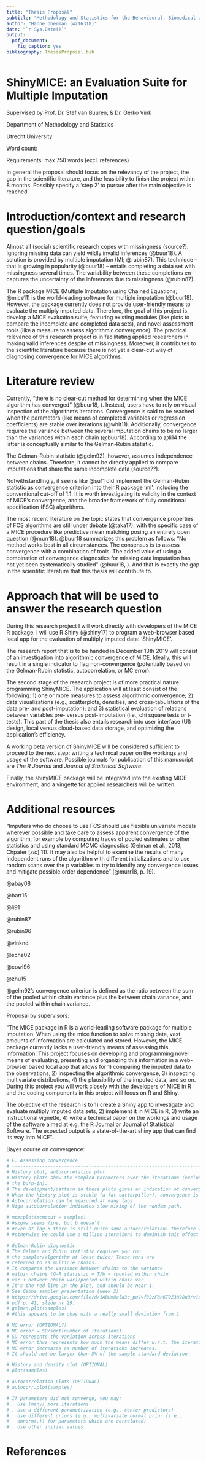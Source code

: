 ```yaml
---
title: "Thesis Proposal"
subtitle: "Methodology and Statistics for the Behavioural, Biomedical and Social Sciences"
author: "Hanne Oberman (4216318)"
date: "`r Sys.Date()`"
output: 
  pdf_document: 
    fig_caption: yes
bibliography: ThesisProposal.bib
---
```


\centering

# ShinyMICE: an Evaluation Suite for Multiple Imputation

Supervised by Prof. Dr. Stef van Buuren, & Dr. Gerko Vink

Department of Methodology and Statistics 

Utrecht University

Word count: 

\raggedright 

Requirements: max 750 words (excl. references)

In general the proposal should focus on the relevancy of the project, the gap in the scientific literature, and the feasibility to finish the project within 8 months. Possibly specify a 'step 2' to pursue after the main objective is reached.


\newpage





# Introduction/context and research question/goals

Almost all (social) scientific research copes with missingness (source?). Ignoring missing data can yield wildly invalid inferences (@buur18). A solution is provided by multiple imputation (MI; @rubin87). This technique -- that is growing in popularity (@buur18) -- entails completing a data set with missingness several times. The variability between these completions en-captures the uncertainty of the inferences due to missingness (@rubin87). 

The R package MICE (Multiple Imputation using Chained Equations; @mice11) is the world-leading software for multiple imputation (@buur18). However, the package currently does not provide user-friendly means to evaluate the multiply imputed data. Therefore, the goal of this project is develop a MICE evaluation suite, featuring existing modules (like plots to compare the incomplete and completed data sets), and novel assessment tools (like a measure to assess algorithmic convergence). The practical relevance of this research project is in facilitating applied researchers in making valid inferences despite of missingness. Moreover, it contributes to the scientific literature because there is not yet a clear-cut way of diagnosing convergence for MICE algorithms.

# Literature review

Currently, “there is no clear-cut method for determining when the MICE algorithm has converged” (@buur18, \textsection 6.5). Instead, users have to rely on visual inspection of the algorithm's iterations. Convergence is said to be reached when the parameters (like means of completed variables or regression coefficients) are stable over iterations (@whit11). 
<!-- "As MICE is an iterative procedure, it is important that convergence is achieved. This may be checked by computing, at each cycle, the means of imputed values and/or the values of regression coefficients, and seeing if they are stable" (@whit11, p. 394). -->
Additionally, convergence requires the variance between the several imputation chains to be no larger than the variances within each chain (@buur18). 
<!-- “Convergence is diagnosed when the variance between different sequences is no larger than the variance within each individual sequence” (@buur18, \textsection 6.5).  -->
According to @li14 the latter is conceptually similar to the Gelman-Rubin statistic. 
<!-- "A common diagnostic tool is to plot one or more parameters against the iteration number and assess convergence by how different the variance between different sequences is relative to the variance within each individual sequence, similar to the Gelman-Rubin statistic (Gelman and Rubin, 1992) used in Markov chain Monte Carlo (MCMC) diagnostics" (@li14, \textsection 4.3). -->


The Gelman-Rubin statistic (@gelm92), however, assumes independence between chains. Therefore, it cannot be directly applied to compare imputations that share the same incomplete data (source??).  

Notwithstandlingly, it seems like @su11 did implement the Gelman-Rubin statistic as convergence criterion into their R package 'mi', including the conventional cut-off of 1.1.
<!-- "R.hat: The value of the $\hat{R}$ statistic used as a convergence criterion. The default is 1.1 (Gelman and Rubin 1992; Gelman, Carlin, Stern, and Rubin 2004)" (@su11 p. 4). -->
<!-- "Our mi offers two ways to check the convergence of the multiple imputation procedure. By default, mi() monitors the mixing of each variable by the variance of its mean and standard deviation within and between different chains of the imputation. If the $\hat{R}$ statistic is smaller than 1.1, (i.e., the difference of the within and between variance is trivial), the imputation is considered converged (Gelman, Carlin, Stern, and Rubin 2004). Additionally, by specifying mi(data, check.coef.convergence = TRUE, ...), users can check the convergence of the parameters of the conditional models" (@su11, p. 13). -->
It is worth investigating its validity in the context of MICE's convergence, and the broader framework of fully conditional specification (FSC) algorithms. 

The most recent literature on the topic states that convergence properties of FCS algorithms are still under debate (@taka17), with the specific case of a MICE procedure like predictive mean matching posing an entirely open question (@murr18).
<!-- "the convergence properties of FCS are currently under debate due to possible incompatibility (Li, Yu, and Rubin 2012; Zhu and Raghunathan 2015)" (@taka17, p. ) -->
<!-- "The convergence properties of FCS in general settings is still mostly an open question. The behavior of FCS algorithms under non- or quasi-Bayesian imputation procedures like PMM is entirely an open question" (@murr18, p.19) -->
@buur18 summarizes this problem as follows: "No method works best in all circumstances. The consensus is to assess convergence with a combination of tools. The added value of using a combination of convergence diagnostics for missing data imputation has not yet been systematically studied” (@buur18, \textsection 6.5).
<!-- “Several expository reviews are available that assess convergence diagnostics for MCMC methods (Cowles and Carlin 1996; Brooks and Gelman 1998; El Adlouni, Favre, and Bobée 2006). Cowles and Carlin (1996) conclude that “automated convergence monitoring (as by a machine) is unsafe and should be avoided.” No method works best in all circumstances. The consensus is to assess convergence with a combination of tools. The added value of using a combination of convergence diagnostics for missing data imputation has not yet been systematically studied” (@buur18, \textsection 6.5). -->
And that is exactly the gap in the scientific literature that this thesis will contribute to.



# Approach that will be used to answer the research question

During this research project I will work directly with developers of the MICE R package. I will use R Shiny (@shiny17) to program a web-browser based local app for the evaluation of multiply imputed data: 'ShinyMICE'. 

<!-- Develop a valid method to investigate the plausibility of multiply imputed data based on: -->

<!-- - models (imputation and non-response) -->

<!-- - data features (cross-tabs, point estimates, aggregate statistics, etc.) -->

<!-- - assumptions -->

The research report that is to be handed in December 13th 2019 will consist of an investigation into algorithmic convergence of MICE. Ideally, this will result in a single indicator to flag non-convergence (potentially based on the Gelman-Rubin statistic, autocorrelation, or MC error).

The second stage of the research project is of more practical nature: programming ShinyMICE. The application will at least consist of the following: 1) one or more measures to assess algorithmic convergence; 2) data visualizations (e.g., scatterplots, densities, and cross-tabulations of the data pre- and post-imputation); and 3) statistical evaluation of relations between variables pre- versus post-imputation (i.e., chi square tests or t-tests). This part of the thesis also entails research into user interface (UI) design, local versus cloud-based data storage, and optimizing the application's efficiency.

A working beta version of ShinyMICE will be considered sufficient to proceed to the next step: writing a technical paper on the workings and usage of the software. Possible journals for publication of this manuscript are *The R Journal* and *Journal of Statistical Software*.

Finally, the shinyMICE package will be integrated into the existing MICE environment, and a vingette for applied researchers will be written. 


# Additional resources


"Imputers who do choose to use FCS should use flexible univariate models wherever possible and take care to assess apparent convergence of the algorithm, for example by computing traces of pooled estimates or other statistics and using standard MCMC diagnostics (Gelman et al., 2013, Chpater [*sic*] 11). It may also be helpful to examine the results of many independent runs of the algorithm with different initializations and to use random scans over the p variables to try to identify any convergence issues and mitigate possible order dependence" (@murr18, p. 19).

@abay08

@bart15

@li91

@rubin87

@rubin96

@vinknd

@scha02

@cowl96

@zhu15

@gelm92's convergence criterion is defined as the ratio between the sum of the pooled within chain variance plus the between chain variance, and the pooled within chain variance.


Proposal by supervisors:

"The MICE package in R is a world-leading software package for multiple imputation. When using the mice function to solve missing data, vast amounts of information are calculated and stored. However, the MICE package currently lacks a user-friendly means of assessing this information. This project focuses on developing and programming novel means of evaluating, presenting and organizing this information in a web-browser based local app that allows for 1) comparing the imputed data to the observations, 2) inspecting the algorithmic convergence, 3) inspecting multivariate distributions, 4) the plausibility of the imputed data, and so on. During this project you will work closely with the developers of MICE in R and the coding components in this project will focus on R and Shiny. 

The objective of the research is to 1) create a Shiny app to investigate and evaluate multiply imputed data sets, 2) implement it in MICE in R, 3) write an instructional vignette, 4) write a technical paper on the workings and usage of the software aimed at e.g. the R Journal or Journal of Statistical Software. The expected output is a state-of-the-art shiny app that can find its way into MICE".


Bayes course on convergence:
```r
# E. Assessing convergence
# -----------------------------------------------------------------------------
# History plot, autocorrelation plot
# History plots show the sampled parameters over the iterations (excluding
# the burn-in).
# The development/pattern in these plots gives an indication of convergence.
# When the history plot is stable (a fat catterpillar), convergence is reached.
# Autocorrelation can be measured at many lags.
# High autocorrelation indicates slow mixing of the random path.

# mcmcplot(mcmcout = samples)
# #sigma seems fine, but b doesn't:
# #even at lag 5 there is still quite some autocorrelation: therefore we need to center the predictors!
# #otherwise we could use a million iterations to deminish this effect

# Gelman-Rubin diagnostic
# The Gelman and Rubin statistic requires you run
# the sampler/algorithm at least twice: These runs are
# referred to as multiple chains.
# It compares the variance between chains to the variance
# within chains (G-R statistic = T/W = (pooled within chain
# var + between chain var)/pooled within chain var.
# It's the red line in the plot, and should be near 1.
# See Gibbs sampler presentation (week 2)
# https://drive.google.com/file/d/1ABHm8ala3c_puVvf32zF8h6TOZ3898uB/view
# pdf p. 41, slide nr 29.
# gelman.plot(samples)
# #this appears to be okay with a really small deviation from 1

# MC error (OPTIONAL?)
# MC error = SD/sqrt(number of iterations)
# SD represents the variation across iterations
# MC error thus represents how much the means differ w.r.t. the iterations
# MC error decreases as number of iterations increases.
# It should not be larger than 5% of the sample standard deviation

# History and density plot (OPTIONAL)
# plot(samples)

# Autocorrelation plots (OPTIONAL)
# autocorr.plot(samples)

# If parameters did not converge, you may:
# . Use (many) more iterations
# . Use a different parametrization (e.g., center predictors)
# . Use different priors (e.g., multivariate normal prior (i.e.,
#   dmnorm(,)) for parameters which are correlated)
# . Use other initial values
```


# References

